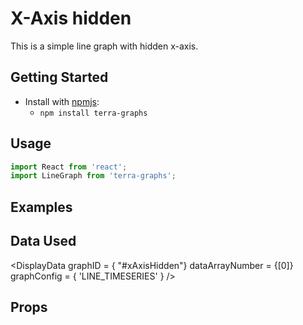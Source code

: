 
# X-Axis hidden

This is a simple line graph with hidden x-axis.

## Getting Started

- Install with [npmjs](https://www.npmjs.com):
  - `npm install terra-graphs`

## Usage

```jsx
import React from 'react';
import LineGraph from 'terra-graphs';
```
## Examples
<LineGraph />

## Data Used
<DisplayData graphID = { "#xAxisHidden"} dataArrayNumber = {[0]} graphConfig = { 'LINE_TIMESERIES' } />

## Props
<PropsTable />